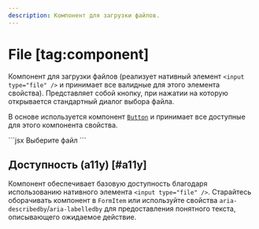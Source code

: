 ```yaml
---
description: Компонент для загрузки файлов.
---
```


<Overview group="forms">

# File [tag:component]

Компонент для загрузки файлов (реализует нативный элемент `<input type="file" />` и принимает все валидные для этого
элемента свойства). Представляет собой кнопку, при нажатии на которую открывается стандартный диалог выбора файла.

В основе используется компонент [`Button`](/components/button) и принимает все доступные для этого компонента свойства.

</Overview>

<Playground>
  ```jsx
  <File>Выберите файл</File>
  ```
</Playground>

## Доступность (a11y) [#a11y]

Компонент обеспечивает базовую доступность благодаря использованию нативного элемента `<input type="file" />`.
Старайтесь оборачивать компонент в `FormItem` или используйте свойства `aria-describedby`/`aria-labelledby` для
предоставления понятного текста, описывающего ожидаемое действие.
